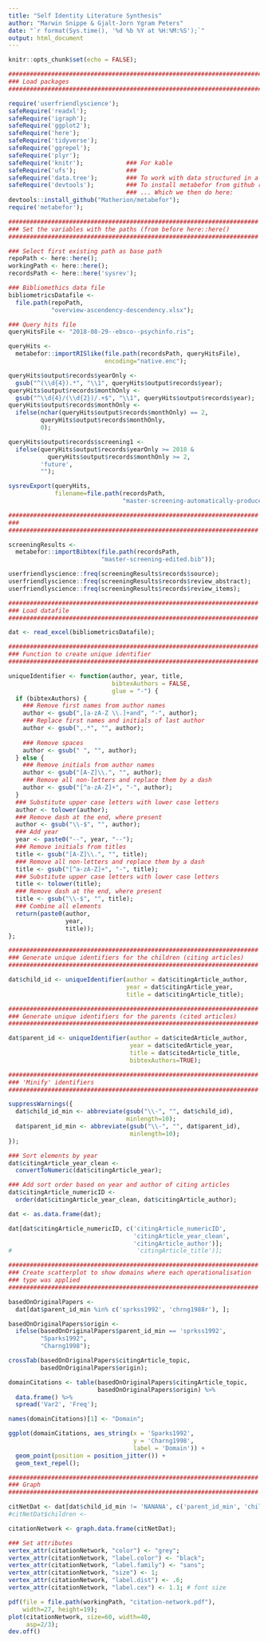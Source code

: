 ```yaml
---
title: "Self Identity Literature Synthesis"
author: "Marwin Snippe & Gjalt-Jorn Ygram Peters"
date: "`r format(Sys.time(), '%d %b %Y at %H:%M:%S');`"
output: html_document
---
```


```r

knitr::opts_chunk$set(echo = FALSE);

################################################################################
### Load packages
################################################################################

require('userfriendlyscience');
safeRequire('readxl');
safeRequire('igraph');
safeRequire('ggplot2');
safeRequire('here');
safeRequire('tidyverse');
safeRequire('ggrepel');
safeRequire('plyr');
safeRequire('knitr');            ### For kable
safeRequire('ufs');              ### 
safeRequire('data.tree');        ### To work with data structured in a tree in metabefor
safeRequire('devtools');         ### To install metabefor from github repo
                                 ### ... Which we then do here:
devtools::install_github("Matherion/metabefor");
require('metabefor');

######################################################################
### Set the variables with the paths (from before here::here()
######################################################################

### Select first existing path as base path
repoPath <- here::here();
workingPath <- here::here();
recordsPath <- here::here('sysrev');

### Bibliomethics data file
bibliometricsDatafile <-
  file.path(repoPath,
            "overview-ascendency-descendency.xlsx");

### Query hits file
queryHitsFile <- "2018-08-29--ebsco--psychinfo.ris";

```

```r

queryHits <-
  metabefor::importRISlike(file.path(recordsPath, queryHitsFile),
                           encoding="native.enc");

queryHits$output$records$yearOnly <-
  gsub("^(\\d{4}).*", "\\1", queryHits$output$records$year);
queryHits$output$records$monthOnly <-
  gsub("^\\d{4}/(\\d{2})/.+$", "\\1", queryHits$output$records$year);
queryHits$output$records$monthOnly <-
  ifelse(nchar(queryHits$output$records$monthOnly) == 2,
         queryHits$output$records$monthOnly,
         0);

queryHits$output$records$screening1 <-
  ifelse(queryHits$output$records$yearOnly >= 2018 &
           queryHits$output$records$monthOnly >= 2,
         'future',
         "");

sysrevExport(queryHits,
             filename=file.path(recordsPath,
                                "master-screening-automatically-produced.bib"));

```

```r

######################################################################
### 
######################################################################

screeningResults <-
  metabefor::importBibtex(file.path(recordsPath,
                          "master-screening-edited.bib"));

userfriendlyscience::freq(screeningResults$records$source);
userfriendlyscience::freq(screeningResults$records$review_abstract);
userfriendlyscience::freq(screeningResults$records$review_items);

######################################################################
### Load datafile
######################################################################

dat <- read_excel(bibliometricsDatafile);

######################################################################
### Function to create unique identifier
######################################################################

uniqueIdentifier <- function(author, year, title,
                             bibtexAuthors = FALSE,
                             glue = "-") {
  if (bibtexAuthors) {
    ### Remove first names from author names
    author <- gsub(",[a-zA-Z \\.]+and", "-", author);
    ### Replace first names and initials of last author
    author <- gsub(",.*", "", author);
    
    ### Remove spaces
    author <- gsub(" ", "", author);
  } else {
    ### Remove initials from author names
    author <- gsub("[A-Z]\\.", "", author);
    ### Remove all non-letters and replace them by a dash
    author <- gsub("[^a-zA-Z]+", "-", author);
  }
  ### Substitute upper case letters with lower case letters
  author <- tolower(author);
  ### Remove dash at the end, where present
  author <- gsub("\\-$", "", author);
  ### Add year
  year <- paste0("--", year, "--");
  ### Remove initials from titles
  title <- gsub("[A-Z]\\.", "", title);
  ### Remove all non-letters and replace them by a dash
  title <- gsub("[^a-zA-Z]+", "-", title);
  ### Substitute upper case letters with lower case letters
  title <- tolower(title);
  ### Remove dash at the end, where present
  title <- gsub("\\-$", "", title);
  ### Combine all elements
  return(paste0(author,
                year,
                title));
};

######################################################################
### Generate unique identifiers for the children (citing articles)
######################################################################

dat$child_id <- uniqueIdentifier(author = dat$citingArticle_author,
                                 year = dat$citingArticle_year,
                                 title = dat$citingArticle_title);

######################################################################
### Generate unique identifiers for the parents (cited articles)
######################################################################

dat$parent_id <- uniqueIdentifier(author = dat$citedArticle_author,
                                  year = dat$citedArticle_year,
                                  title = dat$citedArticle_title,
                                  bibtexAuthors=TRUE);

######################################################################
### 'Minify' identifiers
######################################################################

suppressWarnings({
  dat$child_id_min <- abbreviate(gsub("\\-", "", dat$child_id),
                                 minlength=10);
  dat$parent_id_min <- abbreviate(gsub("\\-", "", dat$parent_id),
                                  minlength=10);
});

### Sort elements by year
dat$citingArticle_year_clean <-
  convertToNumeric(dat$citingArticle_year);

### Add sort order based on year and author of citing articles
dat$citingArticle_numericID <-
  order(dat$citingArticle_year_clean, dat$citingArticle_author);

dat <- as.data.frame(dat);

dat[dat$citingArticle_numericID, c('citingArticle_numericID',
                                   'citingArticle_year_clean',
                                   'citingArticle_author')];
#                                   'citingArticle_title')];

######################################################################
### Create scatterplot to show domains where each operationalisation
### type was applied
######################################################################

basedOnOriginalPapers <- 
  dat[dat$parent_id_min %in% c('sprkss1992', 'chrng1988r'), ];

basedOnOriginalPapers$origin <-
  ifelse(basedOnOriginalPapers$parent_id_min == 'sprkss1992',
         "Sparks1992",
         "Charng1998");

crossTab(basedOnOriginalPapers$citingArticle_topic,
         basedOnOriginalPapers$origin);

domainCitations <- table(basedOnOriginalPapers$citingArticle_topic,
                         basedOnOriginalPapers$origin) %>%
  data.frame() %>%
  spread('Var2', 'Freq');

names(domainCitations)[1] <- "Domain";

ggplot(domainCitations, aes_string(x = 'Sparks1992',
                                   y = 'Charng1998',
                                   label = 'Domain')) +
  geom_point(position = position_jitter()) +
  geom_text_repel();

######################################################################
### Graph
######################################################################

citNetDat <- dat[dat$child_id_min != 'NANANA', c('parent_id_min', 'child_id_min')];
#citNetDat$children <- 

citationNetwork <- graph.data.frame(citNetDat);

### Set attributes
vertex_attr(citationNetwork, "color") <- "grey";
vertex_attr(citationNetwork, "label.color") <- "black";
vertex_attr(citationNetwork, "label.family") <- "sans";
vertex_attr(citationNetwork, "size") <- 1;
vertex_attr(citationNetwork, "label.dist") <- .6;
vertex_attr(citationNetwork, "label.cex") <- 1.1; # font size

pdf(file = file.path(workingPath, "citation-network.pdf"),
    width=27, height=19);
plot(citationNetwork, size=60, width=40,
     asp=2/3);
dev.off()

```



